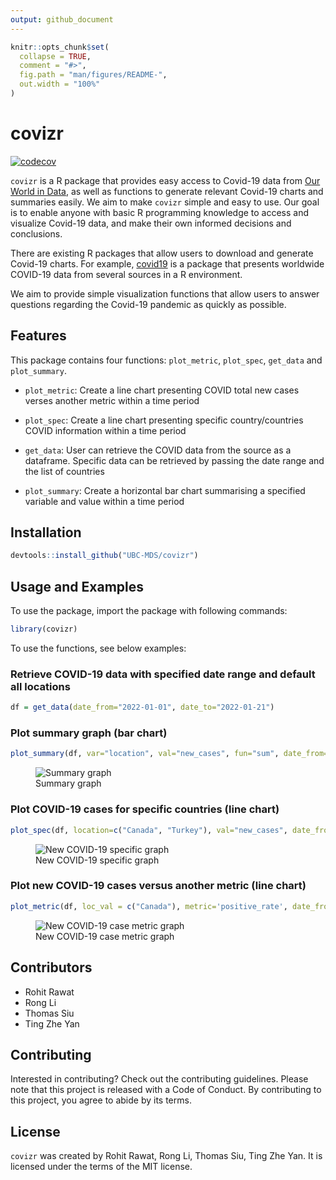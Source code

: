 ```yaml
---
output: github_document
---
```


<!-- README.md is generated from README.Rmd. Please edit that file -->

```r
knitr::opts_chunk$set(
  collapse = TRUE,
  comment = "#>",
  fig.path = "man/figures/README-",
  out.width = "100%"
)
```

# covizr

<!-- badges: start -->
[![codecov](https://codecov.io/gh/UBC-MDS/covizr/branch/main/graph/badge.svg?token=noFqX1BkyC)](https://codecov.io/gh/UBC-MDS/covizr)
<!-- badges: end -->

`covizr` is a R package that provides easy access to Covid-19 data from
[Our World in Data](https://ourworldindata.org/coronavirus), as well as
functions to generate relevant Covid-19 charts and summaries easily. We
aim to make `covizr` simple and easy to use. Our goal is to enable
anyone with basic R programming knowledge to access and visualize
Covid-19 data, and make their own informed decisions and conclusions.

There are existing R packages that allow users to download and generate
Covid-19 charts. For example,
[covid19](https://github.com/covid19datahub/COVID19/) is a package that
presents worldwide COVID-19 data from several sources in a R
environment.

We aim to provide simple visualization functions that allow users to
answer questions regarding the Covid-19 pandemic as quickly as possible.

## Features

This package contains four functions: `plot_metric`, `plot_spec`, `get_data` and `plot_summary`.

* `plot_metric`: Create a line chart presenting COVID total new cases verses another metric within a time period

* `plot_spec`: Create a line chart presenting specific country/countries COVID information within a time period

* `get_data`: User can retrieve the COVID data from the source as a dataframe. Specific data can be retrieved by passing the date range and the list of countries

* `plot_summary`: Create a horizontal bar chart summarising a specified variable and value within a time period


## Installation

``` r
devtools::install_github("UBC-MDS/covizr")
```

## Usage and Examples

To use the package, import the package with following commands:

```r
library(covizr)
```

To use the functions, see below examples:

### Retrieve COVID-19 data with specified date range and default all locations

```r
df = get_data(date_from="2022-01-01", date_to="2022-01-21")
```

### Plot summary graph (bar chart)

```r
plot_summary(df, var="location", val="new_cases", fun="sum", date_from="2022-01-01", date_to="2022-01-15", top_n=10)
```

![Summary graph](https://github.com/UBC-MDS/covizr/raw/main/img/plot_summary.png)

### Plot COVID-19 cases for specific countries (line chart)

```r
plot_spec(df, location=c("Canada", "Turkey"), val="new_cases", date_from="2022-01-01", date_to="2022-01-07")
```

![New COVID-19 specific graph](https://github.com/UBC-MDS/covizr/raw/main/img/plot_spec.png)

### Plot new COVID-19 cases versus another metric (line chart)

```r
plot_metric(df, loc_val = c("Canada"), metric='positive_rate', date_from="2022-01-15", date_to="2022-01-21")
```

![New COVID-19 case metric graph](https://github.com/UBC-MDS/covizr/raw/main/img/plot_metric.png)


## Contributors

* Rohit Rawat
* Rong Li
* Thomas Siu
* Ting Zhe Yan

## Contributing

Interested in contributing? Check out the contributing guidelines. Please note that this project is released with a Code of Conduct. By contributing to this project, you agree to abide by its terms.

## License

`covizr` was created by Rohit Rawat, Rong Li, Thomas Siu, Ting Zhe Yan. It is licensed under the terms of the MIT license.
